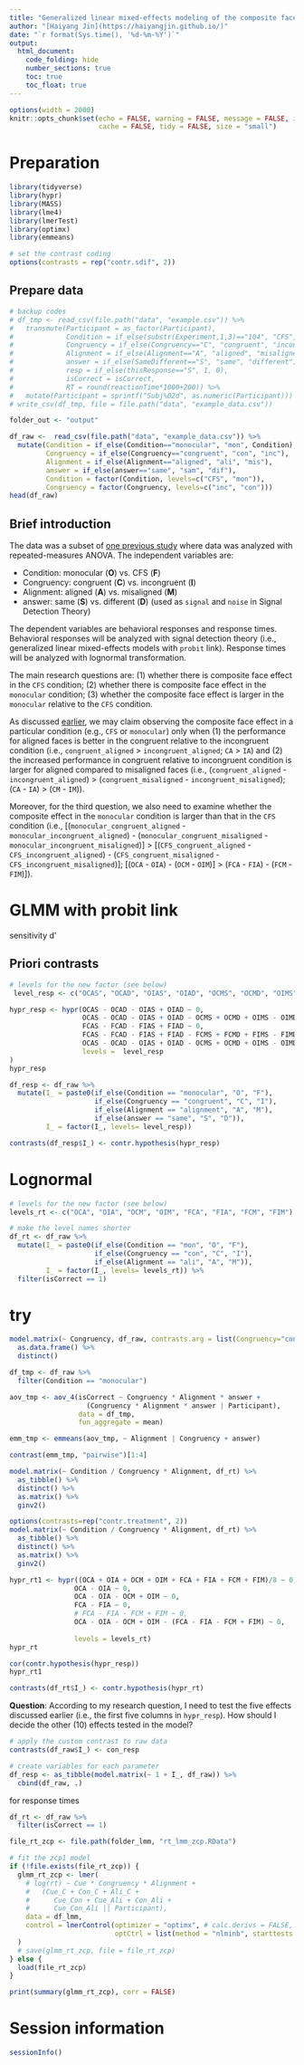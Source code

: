 ```yaml
---
title: "Generalized linear mixed-effects modeling of the composite face task"
author: "[Haiyang Jin](https://haiyangjin.github.io/)"
date: "`r format(Sys.time(), '%d-%m-%Y')`"
output: 
  html_document:
    code_folding: hide
    number_sections: true
    toc: true
    toc_float: true
---
```


```r
options(width = 2000)
knitr::opts_chunk$set(echo = FALSE, warning = FALSE, message = FALSE, include = TRUE,
                      cache = FALSE, tidy = FALSE, size = "small")
```

# Preparation
```r
library(tidyverse)
library(hypr)
library(MASS)
library(lme4)
library(lmerTest)
library(optimx)
library(emmeans)

# set the contrast coding
options(contrasts = rep("contr.sdif", 2))
```

## Prepare data
```r
# backup codes
# df_tmp <- read_csv(file.path("data", "example.csv")) %>%
#   transmute(Participant = as_factor(Participant),
#             Condition = if_else(substr(Experiment,1,3)=="104", "CFS", "monocular"),
#             Congruency = if_else(Congruency=="C", "congruent", "incongruent"),
#             Alignment = if_else(Alignment=="A", "aligned", "misaligned"),
#             answer = if_else(SameDifferent=="S", "same", "different"),
#             resp = if_else(thisResponse=="S", 1, 0),
#             isCorrect = isCorrect,
#             RT = round(reactionTime*1000+200)) %>%
#   mutate(Participant = sprintf("Subj%02d", as.numeric(Participant)))
# write_csv(df_tmp, file = file.path("data", "example_data.csv"))

folder_out <- "output"

df_raw <-  read_csv(file.path("data", "example_data.csv")) %>% 
  mutate(Condition = if_else(Condition=="monocular", "mon", Condition),
         Congruency = if_else(Congruency=="congruent", "con", "inc"),
         Alignment = if_else(Alignment=="aligned", "ali", "mis"),
         answer = if_else(answer=="same", "sam", "dif"),
         Condition = factor(Condition, levels=c("CFS", "mon")),
         Congruency = factor(Congruency, levels=c("inc", "con")))
head(df_raw)
```

## Brief introduction
The data was a subset of [one previous study](https://psyarxiv.com/j8g6z/) where data was analyzed with repeated-measures ANOVA. The independent variables are:
  
+ Condition: monocular (**O**) vs. CFS (**F**)  
+ Congruency: congruent (**C**) vs. incongruent (**I**)  
+ Alignment: aligned (**A**) vs. misaligned (**M**)  
+ answer: same (**S**) vs. different (**D**) (used as `signal` and `noise` in Signal Detection Theory)  

The dependent variables are behavioral responses and response times. Behavioral responses will be analyzed with signal detection theory (i.e., generalized linear mixed-effects models with `probit` link). Response times will be analyzed with lognormal transformation.

The main research questions are: 
(1) whether there is composite face effect in the `CFS` condition;
(2) whether there is composite face effect in the `monocular` condition;
(3) whether the composite face effect is larger in the `monocular` relative to the `CFS` condition. 

As discussed [earlier](https://psyarxiv.com/yhmzg/), we may claim observing the composite face effect in a particular condition (e.g., `CFS` or `monocular`) only when (1) the performance for aligned faces is better in the congruent relative to the incongruent condition (i.e., `congruent_aligned` > `incongruent_aligned`; `CA` > `IA`) and (2) the increased performance in congruent relative to incongruent condition is larger for aligned compared to misaligned faces (i.e., (`congruent_aligned` - `incongruent_aligned`) > (`congruent_misaligned` - `incongruent_misaligned`); (`CA` - `IA`) > (`CM` - `IM`)). 

Moreover, for the third question, we also need to examine whether the composite effect in the `monocular` condition is larger than that in the `CFS` condition (i.e., [(`monocular_congruent_aligned` - `monocular_incongruent_aligned`) - (`monocular_congruent_misaligned` - `monocular_incongruent_misaligned`)] > [(`CFS_congruent_aligned` - `CFS_incongruent_aligned`) - (`CFS_congruent_misaligned` - `CFS_incongruent_misaligned`)]; [(`OCA` - `OIA`) - (`OCM` - `OIM`)] > (`FCA` - `FIA`) - (`FCM` - `FIM`)]). 


# GLMM with probit link
sensitivity d'

## Priori contrasts

```r
# levels for the new factor (see below)
 level_resp <- c("OCAS", "OCAD", "OIAS", "OIAD", "OCMS", "OCMD", "OIMS", "OIMD", "FCAS", "FCAD", "FIAS", "FIAD", "FCMS", "FCMD", "FIMS", "FIMD")

hypr_resp <- hypr(OCAS - OCAD - OIAS + OIAD ~ 0,
                  OCAS - OCAD - OIAS + OIAD - OCMS + OCMD + OIMS - OIMD ~ 0,
                  FCAS - FCAD - FIAS + FIAD ~ 0,
                  FCAS - FCAD - FIAS + FIAD - FCMS + FCMD + FIMS - FIMD ~ 0,
                  OCAS - OCAD - OIAS + OIAD - OCMS + OCMD + OIMS - OIMD - (FCAS - FCAD - FIAS + FIAD - FCMS + FCMD + FIMS - FIMD) ~ 0,
                  levels =  level_resp
)
hypr_resp
```


```r
df_resp <- df_raw %>% 
  mutate(I_ = paste0(if_else(Condition == "monocular", "O", "F"), 
                     if_else(Congruency == "congruent", "C", "I"),
                     if_else(Alignment == "alignment", "A", "M"),
                     if_else(answer == "same", "S", "D")),
         I_ = factor(I_, levels= level_resp))
```

```r
contrasts(df_resp$I_) <- contr.hypothesis(hypr_resp)
```


# Lognormal

```r
# levels for the new factor (see below)
levels_rt <- c("OCA", "OIA", "OCM", "OIM", "FCA", "FIA", "FCM", "FIM")

# make the level names shorter
df_rt <- df_raw %>% 
  mutate(I_ = paste0(if_else(Condition == "mon", "O", "F"), 
                     if_else(Congruency == "con", "C", "I"),
                     if_else(Alignment == "ali", "A", "M")),
         I_ = factor(I_, levels= levels_rt)) %>% 
  filter(isCorrect == 1)
```


# try

```r
model.matrix(~ Congruency, df_raw, contrasts.arg = list(Congruency="contr.sum")) %>% 
  as.data.frame() %>% 
  distinct()
```


```r
df_tmp <- df_raw %>% 
  filter(Condition == "monocular")

aov_tmp <- aov_4(isCorrect ~ Congruency * Alignment * answer + 
                   (Congruency * Alignment * answer | Participant), 
                 data = df_tmp, 
                 fun_aggregate = mean)

```


```r
emm_tmp <- emmeans(aov_tmp, ~ Alignment | Congruency + answer)

contrast(emm_tmp, "pairwise")[1:4]
```


```r
model.matrix(~ Condition / Congruency * Alignment, df_rt) %>% 
  as_tibble() %>% 
  distinct() %>% 
  as.matrix() %>% 
  ginv2()
```

```r
options(contrasts=rep("contr.treatment", 2))
model.matrix(~ Condition / Congruency * Alignment, df_rt) %>% 
  as_tibble() %>% 
  distinct() %>% 
  as.matrix() %>% 
  ginv2()
```


```r


hypr_rt1 <- hypr((OCA + OIA + OCM + OIM + FCA + FIA + FCM + FIM)/8 ~ 0, # intercept
                OCA - OIA ~ 0,
                OCA - OIA - OCM + OIM ~ 0,
                FCA - FIA ~ 0,
                # FCA - FIA - FCM + FIM ~ 0,
                OCA - OIA - OCM + OIM - (FCA - FIA - FCM + FIM) ~ 0,
                
                levels = levels_rt)
hypr_rt
```

```r
cor(contr.hypothesis(hypr_resp))
hypr_rt1
```



```r
contrasts(df_rt$I_) <- contr.hypothesis(hypr_rt)
```



**Question**: According to my research question, I need to test the five effects discussed earlier (i.e., the first five columns in `hypr_resp`). How should I decide the other (10) effects tested in the model?

```r
# apply the custom contrast to raw data
contrasts(df_raw$I_) <- con_resp

# create variables for each parameter
df_resp <- as_tibble(model.matrix(~ 1 + I_, df_raw)) %>% 
  cbind(df_raw, .)
```



for response times
```r
df_rt <- df_raw %>% 
  filter(isCorrect == 1)

```




```r
file_rt_zcp <- file.path(folder_lmm, "rt_lmm_zcp.RData")

# fit the zcp1 model
if (!file.exists(file_rt_zcp)) {
  glmm_rt_zcp <- lmer(
    # log(rt) ~ Cue * Congruency * Alignment +  
    #   (Cue_C + Con_C + Ali_C + 
    #      Cue_Con + Cue_Ali + Con_Ali + 
    #      Cue_Con_Ali || Participant),
    data = df_lmm,
    control = lmerControl(optimizer = "optimx", # calc.derivs = FALSE,
                          optCtrl = list(method = "nlminb", starttests = FALSE, kkt = FALSE))
  )
  # save(glmm_rt_zcp, file = file_rt_zcp)
} else {
  load(file_rt_zcp)
}

print(summary(glmm_rt_zcp), corr = FALSE)
```


# Session information {.unlisted .unnumbered}
```r
sessionInfo()
```


